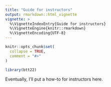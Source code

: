 ```yaml
---
title: "Guide for instructors"
output: rmarkdown::html_vignette
vignette: >
  %\VignetteIndexEntry{Guide for instructors}
  %\VignetteEngine{knitr::rmarkdown}
  %\VignetteEncoding{UTF-8}
---
```


```r
knitr::opts_chunk$set(
  collapse = TRUE,
  comment = "#>"
)
```

```r
library(btt22)
```

Eventually, I'll put a how-to for instructors here.
